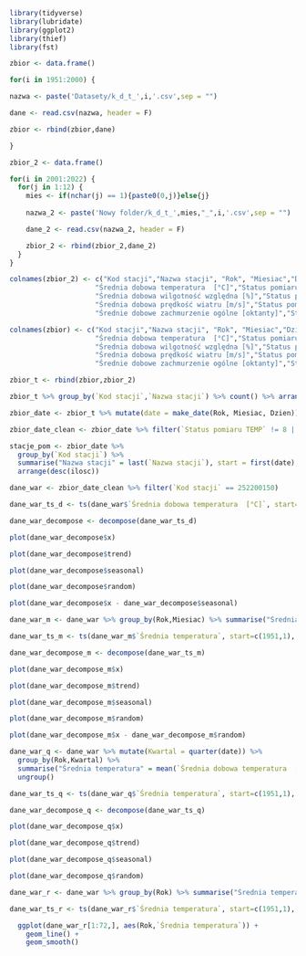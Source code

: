 
```{r}
library(tidyverse)
library(lubridate)
library(ggplot2)
library(thief)
library(fst)
```

```{r}
zbior <- data.frame()

for(i in 1951:2000) {

nazwa <- paste('Datasety/k_d_t_',i,'.csv',sep = "")

dane <- read.csv(nazwa, header = F)

zbior <- rbind(zbior,dane)

}
```

```{r}
zbior_2 <- data.frame()

for(i in 2001:2022) {
  for(j in 1:12) {
    mies <- if(nchar(j) == 1){paste0(0,j)}else{j}
    
    nazwa_2 <- paste('Nowy folder/k_d_t_',mies,"_",i,'.csv',sep = "")

    dane_2 <- read.csv(nazwa_2, header = F)

    zbior_2 <- rbind(zbior_2,dane_2)
  }
}

colnames(zbior_2) <- c("Kod stacji","Nazwa stacji", "Rok", "Miesiac","Dzien",
                     "Średnia dobowa temperatura  [°C]","Status pomiaru TEMP",
                     "Średnia dobowa wilgotność względna [%]","Status pomiaru WLGS",
                     "Średnia dobowa prędkość wiatru [m/s]","Status pomiaru FWS",
                     "Średnie dobowe zachmurzenie ogólne [oktanty]","Status pomiaru NOS")
```


```{r}
colnames(zbior) <- c("Kod stacji","Nazwa stacji", "Rok", "Miesiac","Dzien",
                     "Średnia dobowa temperatura  [°C]","Status pomiaru TEMP",
                     "Średnia dobowa wilgotność względna [%]","Status pomiaru WLGS",
                     "Średnia dobowa prędkość wiatru [m/s]","Status pomiaru FWS",
                     "Średnie dobowe zachmurzenie ogólne [oktanty]","Status pomiaru NOS")

```

```{r}
zbior_t <- rbind(zbior,zbior_2)
```

```{r}
zbior_t %>% group_by(`Kod stacji`,`Nazwa stacji`) %>% count() %>% arrange(desc(n))
```

```{r}
zbior_date <- zbior_t %>% mutate(date = make_date(Rok, Miesiac, Dzien))

zbior_date_clean <- zbior_date %>% filter(`Status pomiaru TEMP` != 8 | is.na(`Status pomiaru TEMP`))
```

```{r}
stacje_pom <- zbior_date %>% 
  group_by(`Kod stacji`) %>% 
  summarise("Nazwa stacji" = last(`Nazwa stacji`), start = first(date), stop = last(date), ilosc = n()) %>% 
  arrange(desc(ilosc))
```


```{r}
dane_war <- zbior_date_clean %>% filter(`Kod stacji` == 252200150)

dane_war_ts_d <- ts(dane_war$`Średnia dobowa temperatura  [°C]`, start=c(1951,1), frequency=365) #zamiana na time-series

```


```{r}
dane_war_decompose <- decompose(dane_war_ts_d)
```

```{r}
plot(dane_war_decompose$x)

plot(dane_war_decompose$trend)

plot(dane_war_decompose$seasonal)

plot(dane_war_decompose$random)

plot(dane_war_decompose$x - dane_war_decompose$seasonal)
```


```{r}
dane_war_m <- dane_war %>% group_by(Rok,Miesiac) %>% summarise("Średnia temperatura" = mean(`Średnia dobowa temperatura  [°C]`))

dane_war_ts_m <- ts(dane_war_m$`Średnia temperatura`, start=c(1951,1), frequency=12)

dane_war_decompose_m <- decompose(dane_war_ts_m)
```

```{r}
plot(dane_war_decompose_m$x)

plot(dane_war_decompose_m$trend)

plot(dane_war_decompose_m$seasonal)

plot(dane_war_decompose_m$random)

plot(dane_war_decompose_m$x - dane_war_decompose_m$random)
```

```{r}
dane_war_q <- dane_war %>% mutate(Kwartal = quarter(date)) %>% 
  group_by(Rok,Kwartal) %>% 
  summarise("Średnia temperatura" = mean(`Średnia dobowa temperatura  [°C]`)) %>%
  ungroup()

dane_war_ts_q <- ts(dane_war_q$`Średnia temperatura`, start=c(1951,1), end=c(2022,4), frequency=4)

dane_war_decompose_q <- decompose(dane_war_ts_q)
```

```{r}
plot(dane_war_decompose_q$x)

plot(dane_war_decompose_q$trend)

plot(dane_war_decompose_q$seasonal)

plot(dane_war_decompose_q$random)

```

```{r}
dane_war_r <- dane_war %>% group_by(Rok) %>% summarise("Średnia temperatura" = mean(`Średnia dobowa temperatura  [°C]`))

dane_war_ts_r <- ts(dane_war_r$`Średnia temperatura`, start=c(1951,1), end=c(2022,1), frequency=1)

  ggplot(dane_war_r[1:72,], aes(Rok,`Średnia temperatura`)) +
    geom_line() +
    geom_smooth()

```
